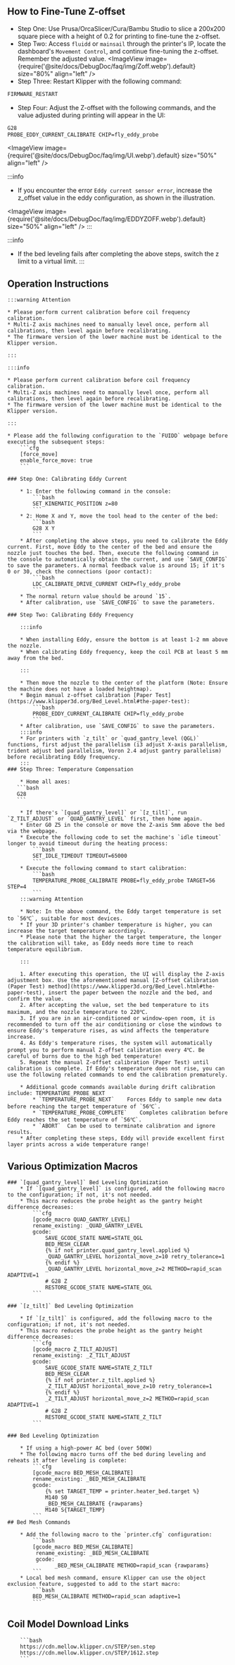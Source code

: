 ## How to Fine-Tune Z-offset

* Step One: Use Prusa/OrcaSlicer/Cura/Bambu Studio to slice a 200x200 square piece with a height of 0.2 for printing to fine-tune the z-offset.
* Step Two: Access `fluidd` or `mainsail` through the printer's IP, locate the dashboard's `Movement Control`, and continue fine-tuning the z-offset. Remember the adjusted value.
<ImageView image={require('@site/docs/DebugDoc/faq/img/Zoff.webp').default} size="80%" align="left" />
* Step Three: Restart Klipper with the following command:
```bash
FIRMWARE_RESTART
```
* Step Four: Adjust the Z-offset with the following commands, and the value adjusted during printing will appear in the UI:
```bash
G28
PROBE_EDDY_CURRENT_CALIBRATE CHIP=fly_eddy_probe
```
<ImageView image={require('@site/docs/DebugDoc/faq/img/UI.webp').default} size="50%" align="left" />

:::info
* If you encounter the error `Eddy current sensor error`, increase the z_offset value in the eddy configuration, as shown in the illustration.

<ImageView image={require('@site/docs/DebugDoc/faq/img/EDDYZOFF.webp').default} size="50%" align="left" />
:::

:::info
 * If the bed leveling fails after completing the above steps, switch the z limit to a virtual limit.
:::

## Operation Instructions

    :::warning Attention

    * Please perform current calibration before coil frequency calibration.
    * Multi-Z axis machines need to manually level once, perform all calibrations, then level again before recalibrating.
    * The firmware version of the lower machine must be identical to the Klipper version.

    :::

    :::info

    * Please perform current calibration before coil frequency calibration.
    * Multi-Z axis machines need to manually level once, perform all calibrations, then level again before recalibrating.
    * The firmware version of the lower machine must be identical to the Klipper version.

    :::

    * Please add the following configuration to the `FUIDD` webpage before executing the subsequent steps:
        ```cfg
        [force_move]
        enable_force_move: true
        ```

    ### Step One: Calibrating Eddy Current

        * 1: Enter the following command in the console:
            ```bash
            SET_KINEMATIC_POSITION z=80
            ```
        * 2: Home X and Y, move the tool head to the center of the bed:
            ```bash
            G28 X Y
            ```
        * After completing the above steps, you need to calibrate the Eddy current. First, move Eddy to the center of the bed and ensure the nozzle just touches the bed. Then, execute the following command in the console to automatically obtain the current, and use `SAVE_CONFIG` to save the parameters. A normal feedback value is around 15; if it's 0 or 30, check the connections (poor contact):
            ```bash
            LDC_CALIBRATE_DRIVE_CURRENT CHIP=fly_eddy_probe
            ```
        * The normal return value should be around `15`.
        * After calibration, use `SAVE_CONFIG` to save the parameters.

    ### Step Two: Calibrating Eddy Frequency

        :::info

        * When installing Eddy, ensure the bottom is at least 1-2 mm above the nozzle.
        * When calibrating Eddy frequency, keep the coil PCB at least 5 mm away from the bed.

        :::

        * Then move the nozzle to the center of the platform (Note: Ensure the machine does not have a loaded heightmap).
        * Begin manual z-offset calibration [Paper Test](https://www.klipper3d.org/Bed_Level.html#the-paper-test):
            ```bash
            PROBE_EDDY_CURRENT_CALIBRATE CHIP=fly_eddy_probe
            ```
        * After calibration, use `SAVE_CONFIG` to save the parameters.
        :::info
        * For printers with `z_tilt` or `quad_gantry_level (QGL)` functions, first adjust the parallelism (i3 adjust X-axis parallelism, trident adjust bed parallelism, Voron 2.4 adjust gantry parallelism) before recalibrating Eddy frequency.
        :::
    ### Step Three: Temperature Compensation

        * Home all axes:
       ```bash
       G28
       ```

        * If there's `[quad_gantry_level]` or `[z_tilt]`, run `Z_TILT_ADJUST` or `QUAD_GANTRY_LEVEL` first, then home again.
        * Enter G0 Z5 in the console or move the Z-axis 5mm above the bed via the webpage.
        * Execute the following code to set the machine's `idle timeout` longer to avoid timeout during the heating process:
            ```bash
            SET_IDLE_TIMEOUT TIMEOUT=65000
            ```
        * Execute the following command to start calibration:
            ```bash
            TEMPERATURE_PROBE_CALIBRATE PROBE=fly_eddy_probe TARGET=56 STEP=4
            ```
        :::warning Attention

        * Note: In the above command, the Eddy target temperature is set to `56℃`, suitable for most devices.
        * If your 3D printer's chamber temperature is higher, you can increase the target temperature accordingly.
        * Please note that the higher the target temperature, the longer the calibration will take, as Eddy needs more time to reach temperature equilibrium.

        :::

        1. After executing this operation, the UI will display the Z-axis adjustment box. Use the aforementioned manual [Z-offset Calibration (Paper Test) method](https://www.klipper3d.org/Bed_Level.html#the-paper-test), insert the paper between the nozzle and the bed, and confirm the value.
        2. After accepting the value, set the bed temperature to its maximum, and the nozzle temperature to 220℃.
        3. If you are in an air-conditioned or window-open room, it is recommended to turn off the air conditioning or close the windows to ensure Eddy's temperature rises, as wind affects the temperature increase.
        4. As Eddy's temperature rises, the system will automatically prompt you to perform manual Z-offset calibration every 4℃. Be careful of burns due to the high bed temperature!
        5. Repeat the manual Z-offset calibration (Paper Test) until calibration is complete. If Eddy's temperature does not rise, you can use the following related commands to end the calibration prematurely.

        * Additional gcode commands available during drift calibration include: TEMPERATURE_PROBE_NEXT
            * `TEMPERATURE_PROBE_NEXT`    Forces Eddy to sample new data before reaching the target temperature of `56℃`.
            * `TEMPERATURE_PROBE_COMPLETE`    Completes calibration before Eddy reaches the set temperature of `56℃`.
            * `ABORT`  Can be used to terminate calibration and ignore results.
        * After completing these steps, Eddy will provide excellent first layer prints across a wide temperature range!
## Various Optimization Macros

    ### `[quad_gantry_level]` Bed Leveling Optimization
        * If `[quad_gantry_level]` is configured, add the following macro to the configuration; if not, it's not needed.
        * This macro reduces the probe height as the gantry height difference decreases:
            ```cfg
            [gcode_macro QUAD_GANTRY_LEVEL]
            rename_existing: _QUAD_GANTRY_LEVEL
            gcode:
                SAVE_GCODE_STATE NAME=STATE_QGL
                BED_MESH_CLEAR
                {% if not printer.quad_gantry_level.applied %}
                _QUAD_GANTRY_LEVEL horizontal_move_z=10 retry_tolerance=1
                {% endif %}
                _QUAD_GANTRY_LEVEL horizontal_move_z=2 METHOD=rapid_scan ADAPTIVE=1
                # G28 Z
                RESTORE_GCODE_STATE NAME=STATE_QGL
            ```

    ### `[z_tilt]` Bed Leveling Optimization

        * If `[z_tilt]` is configured, add the following macro to the configuration; if not, it's not needed.
        * This macro reduces the probe height as the gantry height difference decreases:
            ```cfg
            [gcode_macro Z_TILT_ADJUST]
            rename_existing: _Z_TILT_ADJUST
            gcode:
                SAVE_GCODE_STATE NAME=STATE_Z_TILT
                BED_MESH_CLEAR
                {% if not printer.z_tilt.applied %}
                _Z_TILT_ADJUST horizontal_move_z=10 retry_tolerance=1
                {% endif %}
                _Z_TILT_ADJUST horizontal_move_z=2 METHOD=rapid_scan ADAPTIVE=1
                # G28 Z
                RESTORE_GCODE_STATE NAME=STATE_Z_TILT
            ```

    ### Bed Leveling Optimization

        * If using a high-power AC bed (over 500W)
        * The following macro turns off the bed during leveling and reheats it after leveling is complete:
            ```cfg
            [gcode_macro BED_MESH_CALIBRATE]
            rename_existing: _BED_MESH_CALIBRATE
            gcode:
                {% set TARGET_TEMP = printer.heater_bed.target %}
                M140 S0
                _BED_MESH_CALIBRATE {rawparams}
                M140 S{TARGET_TEMP}
            ```
    ## Bed Mesh Commands
    
        * Add the following macro to the `printer.cfg` configuration:
            ```bash
            [gcode_macro BED_MESH_CALIBRATE]
             rename_existing: _BED_MESH_CALIBRATE
             gcode: 
                   _BED_MESH_CALIBRATE METHOD=rapid_scan {rawparams}
            ```
        * Local bed mesh command, ensure Klipper can use the object exclusion feature, suggested to add to the start macro:
            ```bash
            BED_MESH_CALIBRATE METHOD=rapid_scan adaptive=1 
            ```

## Coil Model Download Links

        ```bash
        https://cdn.mellow.klipper.cn/STEP/sen.step
        https://cdn.mellow.klipper.cn/STEP/1612.step
        ```